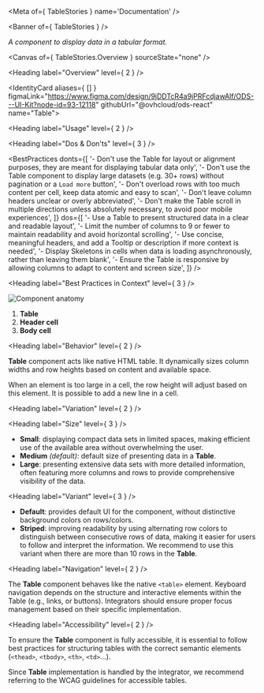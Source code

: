 
<Meta of={ TableStories } name='Documentation' />

<Banner of={ TableStories } />

_A component to display data in a tabular format._

<Canvas of={ TableStories.Overview } sourceState="none" />

<Heading label="Overview" level={ 2 } />

<IdentityCard aliases={ [] }
              figmaLink="https://www.figma.com/design/9jDDTcR4a9jPRFcdjawAlf/ODS---UI-Kit?node-id=93-12118"
              githubUrl="@ovhcloud/ods-react"
              name="Table">
</IdentityCard>

<Heading label="Usage" level={ 2 } />

<Heading label="Dos & Don'ts" level={ 3 } />

<BestPractices
  donts={[
    '- Don\'t use the Table for layout or alignment purposes, they are meant for displaying tabular data only',
    '- Don\'t use the Table component to display large datasets (e.g. 30+ rows) without pagination or a `Load more` button',
    '- Don\'t overload rows with too much content per cell, keep data atomic and easy to scan',
    '- Don\'t leave column headers unclear or overly abbreviated',
    '- Don\'t make the Table scroll in multiple directions unless absolutely necessary, to avoid poor mobile experiences',
  ]}
  dos={[
    '- Use a Table to present structured data in a clear and readable layout',
    '- Limit the number of columns to 9 or fewer to maintain readability and avoid horizontal scrolling',
    '- Use concise, meaningful headers, and add a Tooltip or description if more context is needed',
    '- Display Skeletons in cells when data is loading asynchronously, rather than leaving them blank',
    '- Ensure the Table is responsive by allowing columns to adapt to content and screen size',
  ]}
/>

<Heading label="Best Practices in Context" level={ 3 } />

![Component anatomy](./base-assets/components/table/anatomy.png "Component anatomy")

1. **Table**
2. **Header cell**
3. **Body cell**

<Heading label="Behavior" level={ 2 } />

**Table** component acts like native HTML table. It dynamically sizes column widths and row heights based on content and available space.

When an element is too large in a cell, the row height will adjust based on this element. It is possible to add a new line in a cell.

<Heading label="Variation" level={ 2 } />

<Heading label="Size" level={ 3 } />

- **Small**: displaying compact data sets in limited spaces, making efficient use of the available area without overwhelming the user.
- **Medium** _(default)_: default size of presenting data in a **Table**.
- **Large**: presenting extensive data sets with more detailed information, often featuring more columns and rows to provide comprehensive visibility of the data.

<Heading label="Variant" level={ 3 } />

- **Default**: provides default UI for the component, without distinctive background colors on rows/colors.
- **Striped**: improving readability by using alternating row colors to distinguish between consecutive rows of data, making it easier for users to follow and interpret the information. We recommend to use this variant when there are more than 10 rows in the **Table**.

<Heading label="Navigation" level={ 2 } />

The **Table** component behaves like the native `<table>` element. Keyboard navigation depends on the structure and interactive elements within the Table (e.g., links, or buttons). Integrators should ensure proper focus management based on their specific implementation.

<Heading label="Accessibility" level={ 2 } />

To ensure the **Table** component is fully accessible, it is essential to follow best practices for structuring tables with the correct semantic elements (`<thead>`, `<tbody>`, `<th>`, `<td>`...).

Since **Table** implementation is handled by the integrator, we recommend referring to the <ExternalLink href="https://www.w3.org/WAI/tutorials/tables">WCAG guidelines</ExternalLink> for accessible tables.
